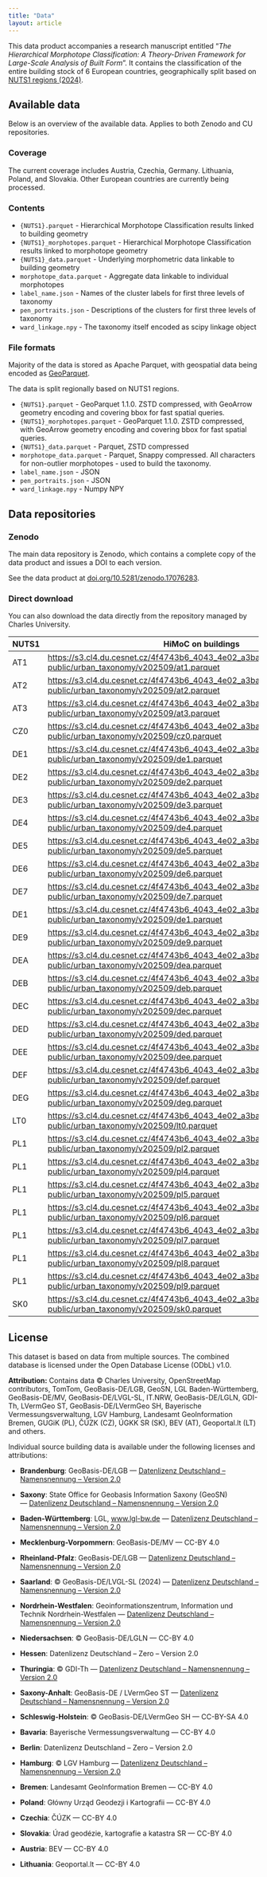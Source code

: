 ```yaml
---
title: "Data"
layout: article
---
```


This data product accompanies a research manuscript entitled “*The Hierarchical
Morphotope Classification: A Theory-Driven Framework for Large-Scale Analysis of Built
Form*”. It contains the classification of the entire building stock of 6 European
countries, geographically split based on [NUTS1 regions (2024)](https://ec.europa.eu/eurostat/web/nuts/maps).


## Available data

Below is an overview of the available data. Applies to both Zenodo and CU repositories.

### Coverage

The current coverage includes Austria, Czechia, Germany. Lithuania, Poland, and Slovakia.
Other European countries are currently being processed.

### Contents

-   `{NUTS1}.parquet` - Hierarchical Morphotope Classification results linked to
    building geometry
-   `{NUTS1}_morphotopes.parquet` - Hierarchical Morphotope Classification results
    linked to morphotope geometry
-   `{NUTS1}_data.parquet` - Underlying morphometric data linkable to building geometry
-   `morphotope_data.parquet` - Aggregate data linkable to individual morphotopes
-   `label_name.json` - Names of the cluster labels for first three levels of taxonomy
-   `pen_portraits.json` - Descriptions of the clusters for first three levels of
    taxonomy
-   `ward_linkage.npy` - The taxonomy itself encoded as scipy linkage object

### File formats

Majority of the data is stored as Apache Parquet, with geospatial data being encoded
as [GeoParquet](https://geoparquet.org/).

The data is split regionally based on NUTS1 regions.

-   `{NUTS1}.parquet` - GeoParquet 1.1.0. ZSTD compressed, with GeoArrow geometry
    encoding and covering bbox for fast spatial queries.
-   `{NUTS1}_morphotopes.parquet` - GeoParquet 1.1.0. ZSTD compressed, with GeoArrow
    geometry encoding and covering bbox for fast spatial queries.
-   `{NUTS1}_data.parquet` - Parquet, ZSTD compressed
-   `morphotope_data.parquet` - Parquet, Snappy compressed. All characters for
    non-outlier morphotopes - used to build the taxonomy.
-   `label_name.json` - JSON
-   `pen_portraits.json` - JSON
-   `ward_linkage.npy` - Numpy NPY

## Data repositories

### Zenodo

The main data repository is Zenodo, which contains a complete copy of the data product
and issues a DOI to each version.

See the data product at
[doi.org/10.5281/zenodo.17076283](https://doi.org/10.5281/zenodo.17076283).

### Direct download

You can also download the data directly from the repository managed by Charles
University.

| NUTS1 | HiMoC on buildings | HiMoC on morphotopes | Morphometric data |
|----|----|----|----|
| AT1 | <https://s3.cl4.du.cesnet.cz/4f4743b6_4043_4e02_a3ba_0452aa7523a2:uscuni-public/urban_taxonomy/v202509/at1.parquet> | <https://s3.cl4.du.cesnet.cz/4f4743b6_4043_4e02_a3ba_0452aa7523a2:uscuni-public/urban_taxonomy/v202509/at1_morphotopes.parquet> | <https://s3.cl4.du.cesnet.cz/4f4743b6_4043_4e02_a3ba_0452aa7523a2:uscuni-public/urban_taxonomy/v202509/at1_data.parquet> |
| AT2 | <https://s3.cl4.du.cesnet.cz/4f4743b6_4043_4e02_a3ba_0452aa7523a2:uscuni-public/urban_taxonomy/v202509/at2.parquet> | <https://s3.cl4.du.cesnet.cz/4f4743b6_4043_4e02_a3ba_0452aa7523a2:uscuni-public/urban_taxonomy/v202509/at2_morphotopes.parquet> | <https://s3.cl4.du.cesnet.cz/4f4743b6_4043_4e02_a3ba_0452aa7523a2:uscuni-public/urban_taxonomy/v202509/at2_data.parquet> |
| AT3 | <https://s3.cl4.du.cesnet.cz/4f4743b6_4043_4e02_a3ba_0452aa7523a2:uscuni-public/urban_taxonomy/v202509/at3.parquet> | <https://s3.cl4.du.cesnet.cz/4f4743b6_4043_4e02_a3ba_0452aa7523a2:uscuni-public/urban_taxonomy/v202509/at3_morphotopes.parquet> | <https://s3.cl4.du.cesnet.cz/4f4743b6_4043_4e02_a3ba_0452aa7523a2:uscuni-public/urban_taxonomy/v202509/at3_data.parquet> |
| CZ0 | <https://s3.cl4.du.cesnet.cz/4f4743b6_4043_4e02_a3ba_0452aa7523a2:uscuni-public/urban_taxonomy/v202509/cz0.parquet> | <https://s3.cl4.du.cesnet.cz/4f4743b6_4043_4e02_a3ba_0452aa7523a2:uscuni-public/urban_taxonomy/v202509/cz0_morphotopes.parquet> | <https://s3.cl4.du.cesnet.cz/4f4743b6_4043_4e02_a3ba_0452aa7523a2:uscuni-public/urban_taxonomy/v202509/cz0_data.parquet> |
| DE1 | <https://s3.cl4.du.cesnet.cz/4f4743b6_4043_4e02_a3ba_0452aa7523a2:uscuni-public/urban_taxonomy/v202509/de1.parquet> | <https://s3.cl4.du.cesnet.cz/4f4743b6_4043_4e02_a3ba_0452aa7523a2:uscuni-public/urban_taxonomy/v202509/de1_morphotopes.parquet> | <https://s3.cl4.du.cesnet.cz/4f4743b6_4043_4e02_a3ba_0452aa7523a2:uscuni-public/urban_taxonomy/v202509/de1_data.parquet> |
| DE2 | <https://s3.cl4.du.cesnet.cz/4f4743b6_4043_4e02_a3ba_0452aa7523a2:uscuni-public/urban_taxonomy/v202509/de2.parquet> | <https://s3.cl4.du.cesnet.cz/4f4743b6_4043_4e02_a3ba_0452aa7523a2:uscuni-public/urban_taxonomy/v202509/de2_morphotopes.parquet> | <https://s3.cl4.du.cesnet.cz/4f4743b6_4043_4e02_a3ba_0452aa7523a2:uscuni-public/urban_taxonomy/v202509/de2_data.parquet> |
| DE3 | <https://s3.cl4.du.cesnet.cz/4f4743b6_4043_4e02_a3ba_0452aa7523a2:uscuni-public/urban_taxonomy/v202509/de3.parquet> | <https://s3.cl4.du.cesnet.cz/4f4743b6_4043_4e02_a3ba_0452aa7523a2:uscuni-public/urban_taxonomy/v202509/de3_morphotopes.parquet> | <https://s3.cl4.du.cesnet.cz/4f4743b6_4043_4e02_a3ba_0452aa7523a2:uscuni-public/urban_taxonomy/v202509/de3_data.parquet> |
| DE4 | <https://s3.cl4.du.cesnet.cz/4f4743b6_4043_4e02_a3ba_0452aa7523a2:uscuni-public/urban_taxonomy/v202509/de4.parquet> | <https://s3.cl4.du.cesnet.cz/4f4743b6_4043_4e02_a3ba_0452aa7523a2:uscuni-public/urban_taxonomy/v202509/de4_morphotopes.parquet> | <https://s3.cl4.du.cesnet.cz/4f4743b6_4043_4e02_a3ba_0452aa7523a2:uscuni-public/urban_taxonomy/v202509/de4_data.parquet> |
| DE5 | <https://s3.cl4.du.cesnet.cz/4f4743b6_4043_4e02_a3ba_0452aa7523a2:uscuni-public/urban_taxonomy/v202509/de5.parquet> | <https://s3.cl4.du.cesnet.cz/4f4743b6_4043_4e02_a3ba_0452aa7523a2:uscuni-public/urban_taxonomy/v202509/de5_morphotopes.parquet> | <https://s3.cl4.du.cesnet.cz/4f4743b6_4043_4e02_a3ba_0452aa7523a2:uscuni-public/urban_taxonomy/v202509/de5_data.parquet> |
| DE6 | <https://s3.cl4.du.cesnet.cz/4f4743b6_4043_4e02_a3ba_0452aa7523a2:uscuni-public/urban_taxonomy/v202509/de6.parquet> | <https://s3.cl4.du.cesnet.cz/4f4743b6_4043_4e02_a3ba_0452aa7523a2:uscuni-public/urban_taxonomy/v202509/de6_morphotopes.parquet> | <https://s3.cl4.du.cesnet.cz/4f4743b6_4043_4e02_a3ba_0452aa7523a2:uscuni-public/urban_taxonomy/v202509/de6_data.parquet> |
| DE7 | <https://s3.cl4.du.cesnet.cz/4f4743b6_4043_4e02_a3ba_0452aa7523a2:uscuni-public/urban_taxonomy/v202509/de7.parquet> | <https://s3.cl4.du.cesnet.cz/4f4743b6_4043_4e02_a3ba_0452aa7523a2:uscuni-public/urban_taxonomy/v202509/de7_morphotopes.parquet> | <https://s3.cl4.du.cesnet.cz/4f4743b6_4043_4e02_a3ba_0452aa7523a2:uscuni-public/urban_taxonomy/v202509/de7_data.parquet> |
| DE1 | <https://s3.cl4.du.cesnet.cz/4f4743b6_4043_4e02_a3ba_0452aa7523a2:uscuni-public/urban_taxonomy/v202509/de1.parquet> | <https://s3.cl4.du.cesnet.cz/4f4743b6_4043_4e02_a3ba_0452aa7523a2:uscuni-public/urban_taxonomy/v202509/de1_morphotopes.parquet> | <https://s3.cl4.du.cesnet.cz/4f4743b6_4043_4e02_a3ba_0452aa7523a2:uscuni-public/urban_taxonomy/v202509/de1_data.parquet> |
| DE9 | <https://s3.cl4.du.cesnet.cz/4f4743b6_4043_4e02_a3ba_0452aa7523a2:uscuni-public/urban_taxonomy/v202509/de9.parquet> | <https://s3.cl4.du.cesnet.cz/4f4743b6_4043_4e02_a3ba_0452aa7523a2:uscuni-public/urban_taxonomy/v202509/de9_morphotopes.parquet> | <https://s3.cl4.du.cesnet.cz/4f4743b6_4043_4e02_a3ba_0452aa7523a2:uscuni-public/urban_taxonomy/v202509/de9_data.parquet> |
| DEA | <https://s3.cl4.du.cesnet.cz/4f4743b6_4043_4e02_a3ba_0452aa7523a2:uscuni-public/urban_taxonomy/v202509/dea.parquet> | <https://s3.cl4.du.cesnet.cz/4f4743b6_4043_4e02_a3ba_0452aa7523a2:uscuni-public/urban_taxonomy/v202509/dea_morphotopes.parquet> | <https://s3.cl4.du.cesnet.cz/4f4743b6_4043_4e02_a3ba_0452aa7523a2:uscuni-public/urban_taxonomy/v202509/dea_data.parquet> |
| DEB | <https://s3.cl4.du.cesnet.cz/4f4743b6_4043_4e02_a3ba_0452aa7523a2:uscuni-public/urban_taxonomy/v202509/deb.parquet> | <https://s3.cl4.du.cesnet.cz/4f4743b6_4043_4e02_a3ba_0452aa7523a2:uscuni-public/urban_taxonomy/v202509/deb_morphotopes.parquet> | <https://s3.cl4.du.cesnet.cz/4f4743b6_4043_4e02_a3ba_0452aa7523a2:uscuni-public/urban_taxonomy/v202509/deb_data.parquet> |
| DEC | <https://s3.cl4.du.cesnet.cz/4f4743b6_4043_4e02_a3ba_0452aa7523a2:uscuni-public/urban_taxonomy/v202509/dec.parquet> | <https://s3.cl4.du.cesnet.cz/4f4743b6_4043_4e02_a3ba_0452aa7523a2:uscuni-public/urban_taxonomy/v202509/dec_morphotopes.parquet> | <https://s3.cl4.du.cesnet.cz/4f4743b6_4043_4e02_a3ba_0452aa7523a2:uscuni-public/urban_taxonomy/v202509/dec_data.parquet> |
| DED | <https://s3.cl4.du.cesnet.cz/4f4743b6_4043_4e02_a3ba_0452aa7523a2:uscuni-public/urban_taxonomy/v202509/ded.parquet> | <https://s3.cl4.du.cesnet.cz/4f4743b6_4043_4e02_a3ba_0452aa7523a2:uscuni-public/urban_taxonomy/v202509/ded_morphotopes.parquet> | <https://s3.cl4.du.cesnet.cz/4f4743b6_4043_4e02_a3ba_0452aa7523a2:uscuni-public/urban_taxonomy/v202509/ded_data.parquet> |
| DEE | <https://s3.cl4.du.cesnet.cz/4f4743b6_4043_4e02_a3ba_0452aa7523a2:uscuni-public/urban_taxonomy/v202509/dee.parquet> | <https://s3.cl4.du.cesnet.cz/4f4743b6_4043_4e02_a3ba_0452aa7523a2:uscuni-public/urban_taxonomy/v202509/dee_morphotopes.parquet> | <https://s3.cl4.du.cesnet.cz/4f4743b6_4043_4e02_a3ba_0452aa7523a2:uscuni-public/urban_taxonomy/v202509/dee_data.parquet> |
| DEF | <https://s3.cl4.du.cesnet.cz/4f4743b6_4043_4e02_a3ba_0452aa7523a2:uscuni-public/urban_taxonomy/v202509/def.parquet> | <https://s3.cl4.du.cesnet.cz/4f4743b6_4043_4e02_a3ba_0452aa7523a2:uscuni-public/urban_taxonomy/v202509/def_morphotopes.parquet> | <https://s3.cl4.du.cesnet.cz/4f4743b6_4043_4e02_a3ba_0452aa7523a2:uscuni-public/urban_taxonomy/v202509/def_data.parquet> |
| DEG | <https://s3.cl4.du.cesnet.cz/4f4743b6_4043_4e02_a3ba_0452aa7523a2:uscuni-public/urban_taxonomy/v202509/deg.parquet> | <https://s3.cl4.du.cesnet.cz/4f4743b6_4043_4e02_a3ba_0452aa7523a2:uscuni-public/urban_taxonomy/v202509/deg_morphotopes.parquet> | <https://s3.cl4.du.cesnet.cz/4f4743b6_4043_4e02_a3ba_0452aa7523a2:uscuni-public/urban_taxonomy/v202509/deg_data.parquet> |
| LT0 | <https://s3.cl4.du.cesnet.cz/4f4743b6_4043_4e02_a3ba_0452aa7523a2:uscuni-public/urban_taxonomy/v202509/lt0.parquet> | <https://s3.cl4.du.cesnet.cz/4f4743b6_4043_4e02_a3ba_0452aa7523a2:uscuni-public/urban_taxonomy/v202509/lt0_morphotopes.parquet> | <https://s3.cl4.du.cesnet.cz/4f4743b6_4043_4e02_a3ba_0452aa7523a2:uscuni-public/urban_taxonomy/v202509/lt0_data.parquet> |
| PL1 | <https://s3.cl4.du.cesnet.cz/4f4743b6_4043_4e02_a3ba_0452aa7523a2:uscuni-public/urban_taxonomy/v202509/pl2.parquet> | <https://s3.cl4.du.cesnet.cz/4f4743b6_4043_4e02_a3ba_0452aa7523a2:uscuni-public/urban_taxonomy/v202509/pl2_morphotopes.parquet> | <https://s3.cl4.du.cesnet.cz/4f4743b6_4043_4e02_a3ba_0452aa7523a2:uscuni-public/urban_taxonomy/v202509/pl2_data.parquet> |
| PL1 | <https://s3.cl4.du.cesnet.cz/4f4743b6_4043_4e02_a3ba_0452aa7523a2:uscuni-public/urban_taxonomy/v202509/pl4.parquet> | <https://s3.cl4.du.cesnet.cz/4f4743b6_4043_4e02_a3ba_0452aa7523a2:uscuni-public/urban_taxonomy/v202509/pl4_morphotopes.parquet> | <https://s3.cl4.du.cesnet.cz/4f4743b6_4043_4e02_a3ba_0452aa7523a2:uscuni-public/urban_taxonomy/v202509/pl4_data.parquet> |
| PL1 | <https://s3.cl4.du.cesnet.cz/4f4743b6_4043_4e02_a3ba_0452aa7523a2:uscuni-public/urban_taxonomy/v202509/pl5.parquet> | <https://s3.cl4.du.cesnet.cz/4f4743b6_4043_4e02_a3ba_0452aa7523a2:uscuni-public/urban_taxonomy/v202509/pl5_morphotopes.parquet> | <https://s3.cl4.du.cesnet.cz/4f4743b6_4043_4e02_a3ba_0452aa7523a2:uscuni-public/urban_taxonomy/v202509/pl5_data.parquet> |
| PL1 | <https://s3.cl4.du.cesnet.cz/4f4743b6_4043_4e02_a3ba_0452aa7523a2:uscuni-public/urban_taxonomy/v202509/pl6.parquet> | <https://s3.cl4.du.cesnet.cz/4f4743b6_4043_4e02_a3ba_0452aa7523a2:uscuni-public/urban_taxonomy/v202509/pl6_morphotopes.parquet> | <https://s3.cl4.du.cesnet.cz/4f4743b6_4043_4e02_a3ba_0452aa7523a2:uscuni-public/urban_taxonomy/v202509/pl6_data.parquet> |
| PL1 | <https://s3.cl4.du.cesnet.cz/4f4743b6_4043_4e02_a3ba_0452aa7523a2:uscuni-public/urban_taxonomy/v202509/pl7.parquet> | <https://s3.cl4.du.cesnet.cz/4f4743b6_4043_4e02_a3ba_0452aa7523a2:uscuni-public/urban_taxonomy/v202509/pl7_morphotopes.parquet> | <https://s3.cl4.du.cesnet.cz/4f4743b6_4043_4e02_a3ba_0452aa7523a2:uscuni-public/urban_taxonomy/v202509/pl7_data.parquet> |
| PL1 | <https://s3.cl4.du.cesnet.cz/4f4743b6_4043_4e02_a3ba_0452aa7523a2:uscuni-public/urban_taxonomy/v202509/pl8.parquet> | <https://s3.cl4.du.cesnet.cz/4f4743b6_4043_4e02_a3ba_0452aa7523a2:uscuni-public/urban_taxonomy/v202509/pl8_morphotopes.parquet> | <https://s3.cl4.du.cesnet.cz/4f4743b6_4043_4e02_a3ba_0452aa7523a2:uscuni-public/urban_taxonomy/v202509/pl8_data.parquet> |
| PL1 | <https://s3.cl4.du.cesnet.cz/4f4743b6_4043_4e02_a3ba_0452aa7523a2:uscuni-public/urban_taxonomy/v202509/pl9.parquet> | <https://s3.cl4.du.cesnet.cz/4f4743b6_4043_4e02_a3ba_0452aa7523a2:uscuni-public/urban_taxonomy/v202509/pl9_morphotopes.parquet> | <https://s3.cl4.du.cesnet.cz/4f4743b6_4043_4e02_a3ba_0452aa7523a2:uscuni-public/urban_taxonomy/v202509/pl9_data.parquet> |
| SK0 | <https://s3.cl4.du.cesnet.cz/4f4743b6_4043_4e02_a3ba_0452aa7523a2:uscuni-public/urban_taxonomy/v202509/sk0.parquet> | <https://s3.cl4.du.cesnet.cz/4f4743b6_4043_4e02_a3ba_0452aa7523a2:uscuni-public/urban_taxonomy/v202509/sk0_morphotopes.parquet> | <https://s3.cl4.du.cesnet.cz/4f4743b6_4043_4e02_a3ba_0452aa7523a2:uscuni-public/urban_taxonomy/v202509/sk0_data.parquet> |

## License

This dataset is based on data from multiple sources. The combined database is licensed
under the Open Database License (ODbL) v1.0.

**Attribution:** Contains data © Charles University, OpenStreetMap contributors, TomTom,
GeoBasis-DE/LGB, GeoSN, LGL Baden-Württemberg, GeoBasis-DE/MV, GeoBasis-DE/LVGL-SL,
IT.NRW, GeoBasis-DE/LGLN, GDI-Th, LVermGeo ST, GeoBasis-DE/LVermGeo SH, Bayerische
Vermessungsverwaltung, LGV Hamburg, Landesamt GeoInformation Bremen, GUGiK (PL), ČÚZK
(CZ), ÚGKK SR (SK), BEV (AT), Geoportal.lt (LT) and others.

Individual source building data is available under the following licenses and
attributions:

-   **Brandenburg**: GeoBasis-DE/LGB — [Datenlizenz Deutschland – Namensnennung –
    Version 2.0](https://www.govdata.de/dl-de/by-2-0)

-   **Saxony**: State Office for Geobasis Information Saxony (GeoSN) — [Datenlizenz
    Deutschland – Namensnennung – Version 2.0](https://www.govdata.de/dl-de/by-2-0)

-   **Baden-Württemberg**: LGL, [www.lgl-bw.de](http://www.lgl-bw.de/) — [Datenlizenz
    Deutschland – Namensnennung – Version 2.0](https://www.govdata.de/dl-de/by-2-0)

-   **Mecklenburg-Vorpommern**: GeoBasis-DE/MV — CC-BY 4.0

-   **Rheinland-Pfalz**: GeoBasis-DE/LGB — [Datenlizenz Deutschland – Namensnennung –
    Version 2.0](https://www.govdata.de/dl-de/by-2-0)

-   **Saarland**: © GeoBasis-DE/LVGL-SL (2024) — [Datenlizenz Deutschland –
    Namensnennung – Version 2.0](https://www.govdata.de/dl-de/by-2-0)

-   **Nordrhein-Westfalen**: Geoinformationszentrum, Information und Technik
    Nordrhein-Westfalen — [Datenlizenz Deutschland – Namensnennung – Version
    2.0](https://www.govdata.de/dl-de/by-2-0)

-   **Niedersachsen**: © GeoBasis-DE/LGLN — CC-BY 4.0

-   **Hessen**: Datenlizenz Deutschland – Zero – Version 2.0

-   **Thuringia**: © GDI-Th — [Datenlizenz Deutschland – Namensnennung – Version
    2.0](https://www.govdata.de/dl-de/by-2-0)

-   **Saxony-Anhalt**: GeoBasis-DE / LVermGeo ST — [Datenlizenz Deutschland –
    Namensnennung – Version 2.0](https://www.govdata.de/dl-de/by-2-0)

-   **Schleswig-Holstein**: © GeoBasis-DE/LVermGeo SH — CC-BY-SA 4.0

-   **Bavaria**: Bayerische Vermessungsverwaltung — CC-BY 4.0

-   **Berlin**: Datenlizenz Deutschland – Zero – Version 2.0

-   **Hamburg**: © LGV Hamburg — [Datenlizenz Deutschland – Namensnennung – Version
    2.0](https://www.govdata.de/dl-de/by-2-0)

-   **Bremen**: Landesamt GeoInformation Bremen — CC-BY 4.0

-   **Poland**: Główny Urząd Geodezji i Kartografii — CC-BY 4.0

-   **Czechia**: ČÚZK — CC-BY 4.0

-   **Slovakia**: Úrad geodézie, kartografie a katastra SR — CC-BY 4.0

-   **Austria**: BEV — CC-BY 4.0

-   **Lithuania**: Geoportal.lt — CC-BY 4.0